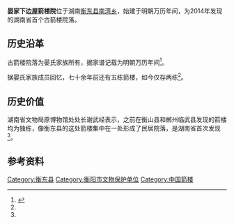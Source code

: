 {{文物保护单位| |级别=衡阳市|省区市=衡阳市|图片=|名称=晏家下边屋箭楼院|编号=5-0046-3-032|分类=古建筑类|时代=明|所在=[[衡东县|衡东县]][[南湾乡|南湾乡]]|登录=2015年12月|Cat=}}'''晏家下边屋箭楼院'''位于湖南[[衡东县|衡东县]][[南湾乡|南湾乡]]，始建于明朝万历年间，为2014年发现的湖南省首个古箭楼院落。

== 历史沿革 ==
古箭楼院落为晏氏家族所有，据家谱记载为明朝万历年间<ref name=":0">{{Cite news|url=http://www.hyqss.cn/2014/july/C062FF96.html|title=衡东发现全省首个古箭楼院落|last=罗|first=文鹏|date=2014年7月28日|work=衡阳晚报|accessdate=}}</ref>。

据晏氏家族成员回忆，七十余年前还有五栋箭楼，如今仅存两栋<ref name=":0" />。

== 历史价值 ==
湖南省文物局原博物馆处处长谢武经表示，之前在衡山县和郴州临武县发现的箭楼均为独栋，像衡东县的这处箭楼集中在一处形成了民居院落，是湖南省首次发现<ref name=":0" />。

== 参考资料 ==
{{Reflist|2}}
[[Category:衡东县|Category:衡东县]]
[[Category:衡阳市文物保护单位|Category:衡阳市文物保护单位]]
[[Category:中国箭楼|Category:中国箭楼]]